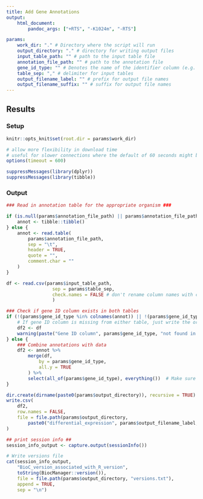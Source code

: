 ```yaml
---
title: Add Gene Annotations
output: 
    html_document:
        pandoc_args: ["+RTS", "-K1024m", "-RTS"]

params:
    work_dir: "." # Directory where the script will run
    output_directory: "." # directory for writing output files
    input_table_path: "" # path to the input table file
    annotation_file_path: "" # path to the annotation file
    gene_id_type: "" # Denotes the name of the identifier column (e.g. ENSEMBL, TAIR)
    table_sep: "," # delimiter for input tables
    output_filename_label: "" # prefix for output file names
    output_filename_suffix: "" # suffix for output file names
---
```


## Results {.tabset}

### Setup
```r
knitr::opts_knit$set(root.dir = params$work_dir)
```

```r
# allow more flexibility in download time
# useful for slower connections where the default of 60 seconds might be exceeded
options(timeout = 600)

suppressMessages(library(dplyr))
suppressMessages(library(tibble))
```

### Output
```r
### Read in annotation table for the appropriate organism ###

if (is.null(params$annotation_file_path) || params$annotation_file_path == "" || params$annotation_file_path == "null") {
    annot <- tibble::tibble()
} else {
    annot <- read.table(
        params$annotation_file_path,
        sep = "\t",
        header = TRUE,
        quote = "",
        comment.char = ""
    )
}
```

```r
df <- read.csv(params$input_table_path,
                 sep = params$table_sep,
                 check.names = FALSE # don't rename column names with check.names
                 )
```

```r
### Check if gene ID column exists in both tables
if (!(params$gene_id_type %in% colnames(annot)) || !(params$gene_id_type %in% colnames(df))) {
    # If gene ID column is missing from either table, just write the original DGE table
    df2 <- df
    warning(paste("Gene ID column", params$gene_id_type, "not found in one or both tables."))
} else {
    ### Combine annotations with data
    df2 <- annot %>%
        merge(df,
            by = params$gene_id_type,
            all.y = TRUE 
        ) %>%
        select(all_of(params$gene_id_type), everything())  # Make sure main gene ID is first column
}

dir.create(dirname(paste0(params$output_directory)), recursive = TRUE)
write.csv(
    df2, 
    row.names = FALSE, 
    file = file.path(params$output_directory, 
        paste0("differential_expression", params$output_filename_label, params$output_filename_suffix, ".csv"))
)
```

```r
## print session info ##
session_info_output <- capture.output(sessionInfo())

# Write versions file
cat(session_info_output,
    "BioC_version_associated_with_R_version",
    toString(BiocManager::version()),
    file = file.path(params$output_directory, "versions.txt"),
    append = TRUE,
    sep = "\n")
```